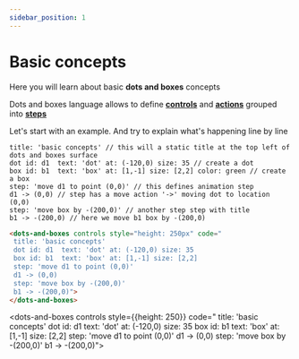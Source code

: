 ```yaml
---
sidebar_position: 1
---
```


# Basic concepts

Here you will learn about basic **dots and boxes** concepts

Dots and boxes language allows to define **[controls](/category/controls)** and **[actions](/category/actions)** grouped into **[steps](/tutorial/actions-and-steps#steps)**

Let's start with an example. And try to explain what's happening line by line

```dabl tab showLineNumbers
title: 'basic concepts' // this will a static title at the top left of dots and boxes surface
dot id: d1  text: 'dot' at: (-120,0) size: 35 // create a dot
box id: b1  text: 'box' at: [1,-1] size: [2,2] color: green // create a box
step: 'move d1 to point (0,0)' // this defines animation step
d1 -> (0,0) // step has a move action '->' moving dot to location (0,0)
step: 'move box by -(200,0)' // another step step with title
b1 -> -(200,0) // here we move b1 box by -(200,0)
```
```html tab showLineNumbers
<dots-and-boxes controls style="height: 250px" code="
 title: 'basic concepts'
 dot id: d1  text: 'dot' at: (-120,0) size: 35
 box id: b1  text: 'box' at: [1,-1] size: [2,2]
 step: 'move d1 to point (0,0)'
 d1 -> (0,0)
 step: 'move box by -(200,0)'
 b1 -> -(200,0)">
</dots-and-boxes>
```

<dots-and-boxes controls style={{height: 250}} code="
 title: 'basic concepts'
 dot id: d1  text: 'dot' at: (-120,0) size: 35
 box id: b1  text: 'box' at: [1,-1] size: [2,2]
 step: 'move d1 to point (0,0)'
 d1 -> (0,0)
 step: 'move box by -(200,0)'
 b1 -> -(200,0)">
</dots-and-boxes>


